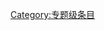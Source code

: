 {{catmore1|[[Wikipedia:微生物专题|Wikipedia:微生物专题]]}}
{{Articles by Quality|topic=微生物|project=微生物|format=TOC}}
{{emptycat}}

[[Category:专题级条目|Category:专题级条目]]